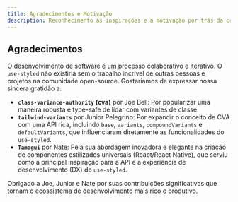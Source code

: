 ```yaml
---
title: Agradecimentos e Motivação
description: Reconhecimento às inspirações e a motivação por trás da criação do use-styled.
---
```



## Agradecimentos

O desenvolvimento de software é um processo colaborativo e iterativo. O `use-styled` não existiria sem o trabalho incrível de outras pessoas e projetos na comunidade open-source. Gostaríamos de expressar nossa sincera gratidão a:

*   **`class-variance-authority` (cva)** por Joe Bell: Por popularizar uma maneira robusta e type-safe de lidar com variantes de classe.
*   **`tailwind-variants`** por Junior Pelegrino: Por expandir o conceito de CVA com uma API rica, incluindo `base`, `variants`, `compoundVariants` e `defaultVariants`, que influenciaram diretamente as funcionalidades do `use-styled`.
*   **`Tamagui`** por Nate: Pela sua abordagem inovadora e elegante na criação de componentes estilizados universais (React/React Native), que serviu como a principal inspiração para a API e a experiência de desenvolvimento (DX) do `use-styled`.

Obrigado a Joe, Junior e Nate por suas contribuições significativas que tornam o ecossistema de desenvolvimento mais rico e produtivo.
